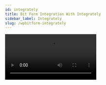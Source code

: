 ```yaml
---
id: integrately
title: Bit Form Integration With Integrately 
sidebar_label: Integrately
slug: /wpbitform-integrately
---
```


<Video youtube src="2tj8MrDzfAA" /> 
<br/>

Bit Form allows you to connect the form with other applications through a third party app called ***Integrately***. It helps our Bit Form users to integrate with multiple apps & control the workflow in just one click.

## Integration Settings  
1. At first, select any existing form or create any form to use the webhook integration.

 <Image src="Integrately/1_Select Form-Bit Form" alt="Integrately" w="1020" h="300" />

2. Follow the path: ***Settings => Integration => Select Integrately***. Then set the related name of integration.

 <Image src="Integrately/2_Settings to integration-Bit Form" alt="Integrately" w="1020" h="300" />

 <Image src="Integrately/3_Select Integrately-Bit Form" alt="Integrately" w="1020" h="300" />

 <Image src="Integrately/4_Integration name-Bit Form" alt="Integrately" w="1020" h="300" />

3. Now, go to Integrately dashboard. Then search for webhook & select it to create a new connection.

 <Image src="Integrately/5_Search & Select webhook-Bit Form" alt="Integrately" w="1020" h="300" />

4. Again search for the app in which you want to send the Bit Form data. Here we have selected ***Google Sheet*** to send data through Integrately webhook.

 <Image src="Integrately/6_Select App-Bit Form" alt="Integrately" w="1020" h="300" />

5. After selection you can see a automated connection created by integrately. Moreover, you can set other automation as your preference. In this video we have choose the default automation.

 <Image src="Integrately/7_Default Automation-Bit Form" alt="Integrately" w="1020" h="300" />

 <Image src="Integrately/8" alt="Integrately" w="1020" h="300" />

6. In the next step, click on ***Add Connection*** to connect the webhook with Bit Form.  Integrately will automatically generate a URL. & you have to copy that link. Paste it on the ***Link*** field on the integration settings page. Now set the method option. Then add URL parameter as key & value pair. In the parameter option, select the form field name to send data.

 <Image src="Integrately/9_Add Connection-Bit Form" alt="Integrately" w="1020" h="300" />

 <Image src="Integrately/10_Copy URL-Bit Form" alt="Integrately" w="1020" h="300" />

 <Image src="Integrately/11_Paste URL & Set Parameters-Bit Form" alt="Integrately" w="1020" h="300" />

7. Now, click on ***Test Webhook*** to test if the webhook is connected with Bit Form. If the connection is successful, you will see ***Webhook executed successfully***.

 <Image src="Integrately/12_Test Webhook from Bit Form-Bit Form" alt="Integrately" w="1020" h="300" />

8. After success full execution, go to Integrately dashboard & test the connection you have set earlier on Bit Form. If the connection is ok you can see the input requirements.

 <Image src="Integrately/13_Test Connection on Integrately-Bit Form" alt="Integrately" w="1020" h="300" />

## Connecting Apps
1. After a successful configuration, connect to your google account to send data to ***google sheet*** .

 <Image src="Integrately/15_Connect the google sheet-Bit Form" alt="Integrately" w="1020" h="300" />

2. Select the spreadsheet & sheet name you have already created on your google sheet account.

 <Image src="Integrately/16_Connect the Spreadsheet-Bit Form" alt="Integrately" w="1020" h="250" />
  
 <Image src="Integrately/17_Set the Fields of sheet-Bit Form" alt="Integrately" w="1020" h="250" />
  
3. Click on ***Test & Go Live*** to activate the workflow. Update the settings on Bit Form to activate the workflow.

4. However, you have to remember that how many webhooks you have created on BitForm. For the multiple webhooks, you have to set conditions to run webhooks properly. Select your desired webhooks and test them on Bit Form.

 <Image src="Integrately/20_Set Conditional logic-Bit Form" alt="Integrately" w="1020" h="300" />

5. Now, you are ready to transfer Bit Form data to google sheets via Integromate integration.

 <Image src="Integrately/21_Input on page-Bit Form" alt="Integrately" w="1020" h="300" />

 <Image src="Integrately/22_Output on sheet-Bit Form" alt="Integrately" w="1020" h="300" />
















